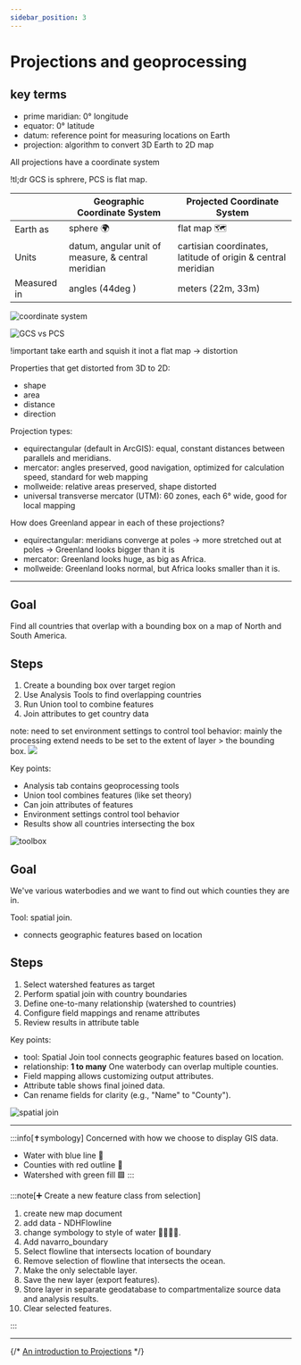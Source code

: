```yaml
---
sidebar_position: 3
---
```


# Projections and geoprocessing

## key terms

- prime maridian: 0° longitude
- equator: 0° latitude
- datum: reference point for measuring locations on Earth
- projection: algorithm to convert 3D Earth to 2D map

All projections have a coordinate system

!tl;dr
GCS is sphrere, PCS is flat map.

|  | Geographic Coordinate System | Projected Coordinate System |
|---|---| --- |
| Earth as  |  sphere 🌍 | flat map 🗺️ |
| Units  |  datum, angular unit of measure, & central meridian | cartisian coordinates, latitude of origin & central meridian |
| Measured in  |  angles (44deg ) | meters (22m, 33m) |



![coordinate system](assets/2025-01-21-04-10-12.png)

![GCS vs PCS](assets/2025-01-21-04-13-59.png)

!important
take earth and squish it inot a flat map -> distortion

Properties that get distorted from 3D to 2D:

- shape
- area
- distance
- direction

Projection types:

- equirectangular (default in ArcGIS): equal, constant distances between parallels and meridians. 
- mercator: angles preserved, good navigation, optimized for calculation speed, standard for web mapping
- mollweide: relative areas preserved, shape distorted
- universal transverse mercator (UTM): 60 zones, each 6° wide, good for local mapping


How does Greenland appear in each of these projections?

- equirectangular: meridians converge at poles -> more stretched out at poles -> Greenland looks bigger than it is
- mercator: Greenland looks huge, as big as Africa.
- mollweide: Greenland looks normal, but Africa looks smaller than it is.

---


## Goal
Find all countries that overlap with a bounding box on a map of North and South America.

## Steps
1. Create a bounding box over target region
2. Use Analysis Tools to find overlapping countries
3. Run Union tool to combine features
4. Join attributes to get country data

note: need to set environment settings to control tool behavior: mainly the processing extend needs to be set to the extent of layer > the bounding box.
![](assets/2025-01-22-03-04-25.png)

Key points:
- Analysis tab contains geoprocessing tools
- Union tool combines features (like set theory)
- Can join attributes of features
- Environment settings control tool behavior
- Results show all countries intersecting the box

![toolbox](assets/2025-01-21-05-13-34.png)

## Goal

We've various waterbodies and we want to find out which counties they are in.

Tool: spatial join.
- connects geographic features based on location

## Steps
1. Select watershed features as target
2. Perform spatial join with country boundaries
3. Define one-to-many relationship (watershed to countries)
4. Configure field mappings and rename attributes
5. Review results in attribute table

Key points:
- tool: Spatial Join tool connects geographic features based on location.
- relationship: **1 to many** One waterbody can overlap multiple counties.
- Field mapping allows customizing output attributes.
- Attribute table shows final joined data.
- Can rename fields for clarity (e.g., "Name" to "County").

![spatial join](assets/2025-01-21-05-14-20.png)

---

:::info[✝️symbology]
Concerned with how we choose to display GIS data.

- Water with blue line 🔵
- Counties with red outline 🔴
- Watershed with green fill 🟩
:::

:::note[➕ Create a new feature class from selection]

1. create new map document
2. add data - NDHFlowline
3. change symbology to style of water 🤽‍♂️🤽‍♂️.
4. Add navarro_boundary
5. Select flowline that intersects location of boundary
6. Remove selection of flowline that intersects the ocean.
7. Make the only selectable layer.
8. Save the new layer (export features).
9. Store layer in separate geodatabase to compartmentalize source data and analysis results.
10. Clear selected features.

:::




---


{/* [An introduction to Projections](/static/pdfs/An-Introduction-to-Projections.pdf) */}